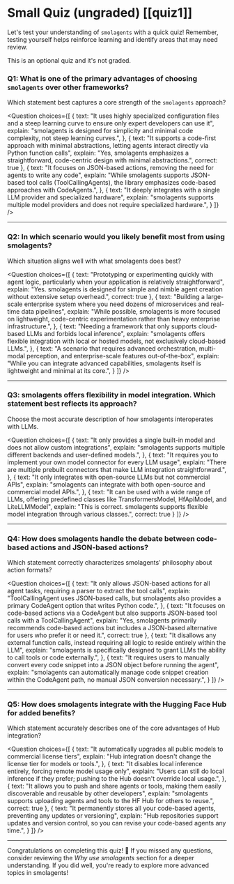 # Small Quiz (ungraded) [[quiz1]]

Let's test your understanding of `smolagents` with a quick quiz! Remember, testing yourself helps reinforce learning and identify areas that may need review.

This is an optional quiz and it's not graded.

### Q1: What is one of the primary advantages of choosing `smolagents` over other frameworks?
Which statement best captures a core strength of the `smolagents` approach?

<Question
choices={[
  {
    text: "It uses highly specialized configuration files and a steep learning curve to ensure only expert developers can use it",
    explain: "smolagents is designed for simplicity and minimal code complexity, not steep learning curves.",
  },
  {
    text: "It supports a code-first approach with minimal abstractions, letting agents interact directly via Python function calls",
    explain: "Yes, smolagents emphasizes a straightforward, code-centric design with minimal abstractions.",
    correct: true
  },
  {
    text: "It focuses on JSON-based actions, removing the need for agents to write any code",
    explain: "While smolagents supports JSON-based tool calls (ToolCallingAgents), the library emphasizes code-based approaches with CodeAgents.",
  },
  {
    text: "It deeply integrates with a single LLM provider and specialized hardware",
    explain: "smolagents supports multiple model providers and does not require specialized hardware.",
  }
]}
/>

---

### Q2: In which scenario would you likely benefit most from using smolagents?
Which situation aligns well with what smolagents does best?

<Question
choices={[
  {
    text: "Prototyping or experimenting quickly with agent logic, particularly when your application is relatively straightforward",
    explain: "Yes. smolagents is designed for simple and nimble agent creation without extensive setup overhead.",
    correct: true
  },
  {
    text: "Building a large-scale enterprise system where you need dozens of microservices and real-time data pipelines",
    explain: "While possible, smolagents is more focused on lightweight, code-centric experimentation rather than heavy enterprise infrastructure.",
  },
  {
    text: "Needing a framework that only supports cloud-based LLMs and forbids local inference",
    explain: "smolagents offers flexible integration with local or hosted models, not exclusively cloud-based LLMs.",
  },
  {
    text: "A scenario that requires advanced orchestration, multi-modal perception, and enterprise-scale features out-of-the-box",
    explain: "While you can integrate advanced capabilities, smolagents itself is lightweight and minimal at its core.",
  }
]}
/>

---

### Q3: smolagents offers flexibility in model integration. Which statement best reflects its approach?
Choose the most accurate description of how smolagents interoperates with LLMs.

<Question
choices={[
  {
    text: "It only provides a single built-in model and does not allow custom integrations",
    explain: "smolagents supports multiple different backends and user-defined models.",
  },
  {
    text: "It requires you to implement your own model connector for every LLM usage",
    explain: "There are multiple prebuilt connectors that make LLM integration straightforward.",
  },
  {
    text: "It only integrates with open-source LLMs but not commercial APIs",
    explain: "smolagents can integrate with both open-source and commercial model APIs.",
  },
  {
    text: "It can be used with a wide range of LLMs, offering predefined classes like TransformersModel, HfApiModel, and LiteLLMModel",
    explain: "This is correct. smolagents supports flexible model integration through various classes.",
    correct: true
  }
]}
/>

---

### Q4: How does smolagents handle the debate between code-based actions and JSON-based actions?
Which statement correctly characterizes smolagents' philosophy about action formats?

<Question
choices={[
  {
    text: "It only allows JSON-based actions for all agent tasks, requiring a parser to extract the tool calls",
    explain: "ToolCallingAgent uses JSON-based calls, but smolagents also provides a primary CodeAgent option that writes Python code.",
  },
  {
    text: "It focuses on code-based actions via a CodeAgent but also supports JSON-based tool calls with a ToolCallingAgent",
    explain: "Yes, smolagents primarily recommends code-based actions but includes a JSON-based alternative for users who prefer it or need it.",
    correct: true
  },
  {
    text: "It disallows any external function calls, instead requiring all logic to reside entirely within the LLM",
    explain: "smolagents is specifically designed to grant LLMs the ability to call tools or code externally.",
  },
  {
    text: "It requires users to manually convert every code snippet into a JSON object before running the agent",
    explain: "smolagents can automatically manage code snippet creation within the CodeAgent path, no manual JSON conversion necessary.",
  }
]}
/>

---

### Q5: How does smolagents integrate with the Hugging Face Hub for added benefits?
Which statement accurately describes one of the core advantages of Hub integration?

<Question
choices={[
  {
    text: "It automatically upgrades all public models to commercial license tiers",
    explain: "Hub integration doesn't change the license tier for models or tools.",
  },
  {
    text: "It disables local inference entirely, forcing remote model usage only",
    explain: "Users can still do local inference if they prefer; pushing to the Hub doesn't override local usage.",
  },
  {
    text: "It allows you to push and share agents or tools, making them easily discoverable and reusable by other developers",
    explain: "smolagents supports uploading agents and tools to the HF Hub for others to reuse.",
    correct: true
  },
  {
    text: "It permanently stores all your code-based agents, preventing any updates or versioning",
    explain: "Hub repositories support updates and version control, so you can revise your code-based agents any time.",
  }
]}
/>

---

Congratulations on completing this quiz! 🎉 If you missed any questions, consider reviewing the *Why use smolagents* section for a deeper understanding. If you did well, you're ready to explore more advanced topics in smolagents!

